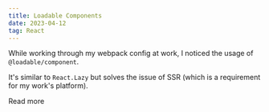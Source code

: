 ```yaml
---
title: Loadable Components 
date: 2023-04-12
tag: React
---
```


While working through my webpack config at work, I noticed the usage of `@loadable/component`. 

It's similar to `React.Lazy` but solves the issue of SSR (which is a requirement for my work's platform). 

<TextLink href="https://www.npmjs.com/package/@loadable/component">Read more</TextLink>

